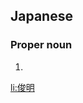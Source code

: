 ==Japanese==
{{ja-kanjitab|とし|あき}}

===Proper noun===
{{ja-pos|proper|としあき}}

# {{given name|male|lang=ja|sort=としあき}}

[[li:俊明]]
